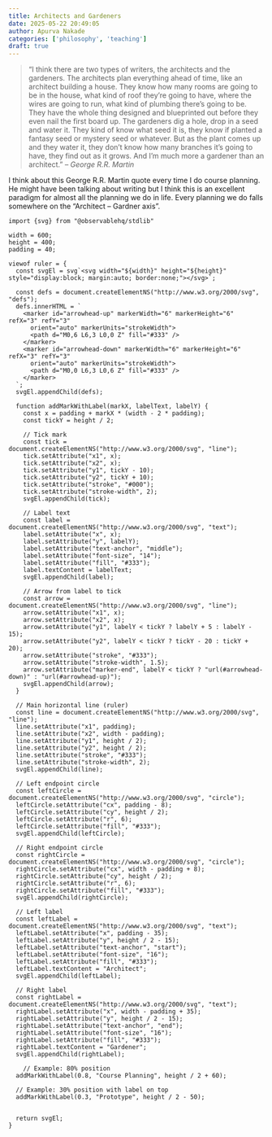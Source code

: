 ```yaml
---
title: Architects and Gardeners
date: 2025-05-22 20:49:05
author: Apurva Nakade
categories: ['philosophy', 'teaching']
draft: true
---
```


> “I think there are two types of writers, the architects and the gardeners. The architects plan everything ahead of time, like an architect building a house. They know how many rooms are going to be in the house, what kind of roof they're going to have, where the wires are going to run, what kind of plumbing there's going to be. They have the whole thing designed and blueprinted out before they even nail the first board up. The gardeners dig a hole, drop in a seed and water it. They kind of know what seed it is, they know if planted a fantasy seed or mystery seed or whatever. But as the plant comes up and they water it, they don't know how many branches it's going to have, they find out as it grows. And I'm much more a gardener than an architect.” -- *George R.R. Martin*

I think about this George R.R. Martin quote every time I do course planning. He might have been talking about writing but I think this is an excellent paradigm for almost all the planning we do in life. Every planning we do falls somewhere on the "Architect -- Gardner axis". 

```ojs
import {svg} from "@observablehq/stdlib"

width = 600;
height = 400;
padding = 40;
```

```ojs
viewof ruler = {
  const svgEl = svg`<svg width="${width}" height="${height}" style="display:block; margin:auto; border:none;"></svg>`;

  const defs = document.createElementNS("http://www.w3.org/2000/svg", "defs");
  defs.innerHTML = `
    <marker id="arrowhead-up" markerWidth="6" markerHeight="6" refX="3" refY="3"
      orient="auto" markerUnits="strokeWidth">
      <path d="M0,6 L6,3 L0,0 Z" fill="#333" />
    </marker>
    <marker id="arrowhead-down" markerWidth="6" markerHeight="6" refX="3" refY="3"
      orient="auto" markerUnits="strokeWidth">
      <path d="M0,0 L6,3 L0,6 Z" fill="#333" />
    </marker>
  `;
  svgEl.appendChild(defs);

  function addMarkWithLabel(markX, labelText, labelY) {
    const x = padding + markX * (width - 2 * padding);
    const tickY = height / 2;

    // Tick mark
    const tick = document.createElementNS("http://www.w3.org/2000/svg", "line");
    tick.setAttribute("x1", x);
    tick.setAttribute("x2", x);
    tick.setAttribute("y1", tickY - 10);
    tick.setAttribute("y2", tickY + 10);
    tick.setAttribute("stroke", "#000");
    tick.setAttribute("stroke-width", 2);
    svgEl.appendChild(tick);

    // Label text
    const label = document.createElementNS("http://www.w3.org/2000/svg", "text");
    label.setAttribute("x", x);
    label.setAttribute("y", labelY);
    label.setAttribute("text-anchor", "middle");
    label.setAttribute("font-size", "14");
    label.setAttribute("fill", "#333");
    label.textContent = labelText;
    svgEl.appendChild(label);

    // Arrow from label to tick
    const arrow = document.createElementNS("http://www.w3.org/2000/svg", "line");
    arrow.setAttribute("x1", x);
    arrow.setAttribute("x2", x);
    arrow.setAttribute("y1", labelY < tickY ? labelY + 5 : labelY - 15);
    arrow.setAttribute("y2", labelY < tickY ? tickY - 20 : tickY + 20);
    arrow.setAttribute("stroke", "#333");
    arrow.setAttribute("stroke-width", 1.5);
    arrow.setAttribute("marker-end", labelY < tickY ? "url(#arrowhead-down)" : "url(#arrowhead-up)");
    svgEl.appendChild(arrow);
  }

  // Main horizontal line (ruler)
  const line = document.createElementNS("http://www.w3.org/2000/svg", "line");
  line.setAttribute("x1", padding);
  line.setAttribute("x2", width - padding);
  line.setAttribute("y1", height / 2);
  line.setAttribute("y2", height / 2);
  line.setAttribute("stroke", "#333");
  line.setAttribute("stroke-width", 2);
  svgEl.appendChild(line);

  // Left endpoint circle
  const leftCircle = document.createElementNS("http://www.w3.org/2000/svg", "circle");
  leftCircle.setAttribute("cx", padding - 8);
  leftCircle.setAttribute("cy", height / 2);
  leftCircle.setAttribute("r", 6);
  leftCircle.setAttribute("fill", "#333");
  svgEl.appendChild(leftCircle);

  // Right endpoint circle
  const rightCircle = document.createElementNS("http://www.w3.org/2000/svg", "circle");
  rightCircle.setAttribute("cx", width - padding + 8);
  rightCircle.setAttribute("cy", height / 2);
  rightCircle.setAttribute("r", 6);
  rightCircle.setAttribute("fill", "#333");
  svgEl.appendChild(rightCircle);

  // Left label
  const leftLabel = document.createElementNS("http://www.w3.org/2000/svg", "text");
  leftLabel.setAttribute("x", padding - 35);
  leftLabel.setAttribute("y", height / 2 - 15);
  leftLabel.setAttribute("text-anchor", "start");
  leftLabel.setAttribute("font-size", "16");
  leftLabel.setAttribute("fill", "#333");
  leftLabel.textContent = "Architect";
  svgEl.appendChild(leftLabel);

  // Right label
  const rightLabel = document.createElementNS("http://www.w3.org/2000/svg", "text");
  rightLabel.setAttribute("x", width - padding + 35);
  rightLabel.setAttribute("y", height / 2 - 15);
  rightLabel.setAttribute("text-anchor", "end");
  rightLabel.setAttribute("font-size", "16");
  rightLabel.setAttribute("fill", "#333");
  rightLabel.textContent = "Gardener";
  svgEl.appendChild(rightLabel);

    // Example: 80% position
  addMarkWithLabel(0.8, "Course Planning", height / 2 + 60);

  // Example: 30% position with label on top
  addMarkWithLabel(0.3, "Prototype", height / 2 - 50);


  return svgEl;
}
```
